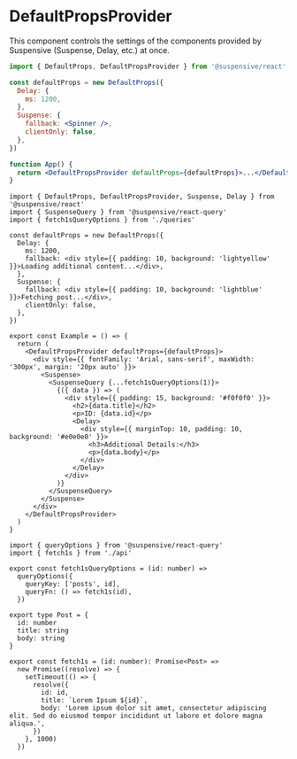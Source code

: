 
# DefaultPropsProvider

This component controls the settings of the components provided by Suspensive (Suspense, Delay, etc.) at once.

```jsx /DefaultPropsProvider/ /DefaultProps/
import { DefaultProps, DefaultPropsProvider } from '@suspensive/react'

const defaultProps = new DefaultProps({
  Delay: {
    ms: 1200,
  },
  Suspense: {
    fallback: <Spinner />,
    clientOnly: false,
  },
})

function App() {
  return <DefaultPropsProvider defaultProps={defaultProps}>...</DefaultPropsProvider>
}
```

<Sandpack>

```tsx Example.tsx active
import { DefaultProps, DefaultPropsProvider, Suspense, Delay } from '@suspensive/react'
import { SuspenseQuery } from '@suspensive/react-query'
import { fetch1sQueryOptions } from './queries'

const defaultProps = new DefaultProps({
  Delay: {
    ms: 1200,
    fallback: <div style={{ padding: 10, background: 'lightyellow' }}>Loading additional content...</div>,
  },
  Suspense: {
    fallback: <div style={{ padding: 10, background: 'lightblue' }}>Fetching post...</div>,
    clientOnly: false,
  },
})

export const Example = () => {
  return (
    <DefaultPropsProvider defaultProps={defaultProps}>
      <div style={{ fontFamily: 'Arial, sans-serif', maxWidth: '300px', margin: '20px auto' }}>
        <Suspense>
          <SuspenseQuery {...fetch1sQueryOptions(1)}>
            {({ data }) => (
              <div style={{ padding: 15, background: '#f0f0f0' }}>
                <h2>{data.title}</h2>
                <p>ID: {data.id}</p>
                <Delay>
                  <div style={{ marginTop: 10, padding: 10, background: '#e0e0e0' }}>
                    <h3>Additional Details:</h3>
                    <p>{data.body}</p>
                  </div>
                </Delay>
              </div>
            )}
          </SuspenseQuery>
        </Suspense>
      </div>
    </DefaultPropsProvider>
  )
}
```

```tsx queries.ts
import { queryOptions } from '@suspensive/react-query'
import { fetch1s } from './api'

export const fetch1sQueryOptions = (id: number) =>
  queryOptions({
    queryKey: ['posts', id],
    queryFn: () => fetch1s(id),
  })
```

```tsx api.ts
export type Post = {
  id: number
  title: string
  body: string
}

export const fetch1s = (id: number): Promise<Post> =>
  new Promise((resolve) => {
    setTimeout(() => {
      resolve({
        id: id,
        title: `Lorem Ipsum ${id}`,
        body: 'Lorem ipsum dolor sit amet, consectetur adipiscing elit. Sed do eiusmod tempor incididunt ut labore et dolore magna aliqua.',
      })
    }, 1000)
  })
```

</Sandpack>
